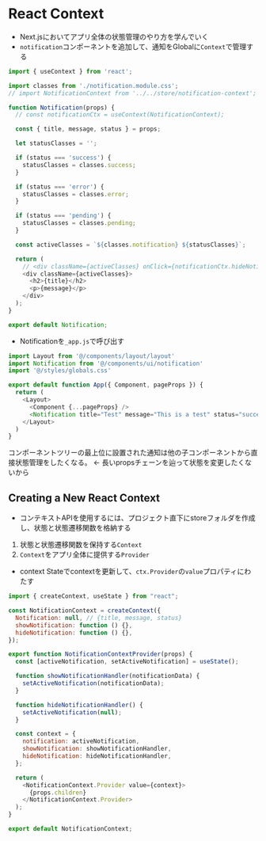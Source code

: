 # React Context
- Next.jsにおいてアプリ全体の状態管理のやり方を学んでいく
- `notification`コンポーネントを追加して、通知をGlobalに`Context`で管理する


```js filename="components/ui/notification.js"
import { useContext } from 'react';

import classes from './notification.module.css';
// import NotificationContext from '../../store/notification-context';

function Notification(props) {
  // const notificationCtx = useContext(NotificationContext);

  const { title, message, status } = props;

  let statusClasses = '';

  if (status === 'success') {
    statusClasses = classes.success;
  }

  if (status === 'error') {
    statusClasses = classes.error;
  }

  if (status === 'pending') {
    statusClasses = classes.pending;
  }

  const activeClasses = `${classes.notification} ${statusClasses}`;

  return (
    // <div className={activeClasses} onClick={notificationCtx.hideNotification}>
    <div className={activeClasses}>
      <h2>{title}</h2>
      <p>{message}</p>
    </div>
  );
}

export default Notification;
```

- Notificationを`_app.js`で呼び出す
```js filename="/pages/_app.js"
import Layout from '@/components/layout/layout'
import Notification from '@/components/ui/notification'
import '@/styles/globals.css'

export default function App({ Component, pageProps }) {
  return (
    <Layout>
      <Component {...pageProps} />
      <Notification title="Test" message="This is a test" status="success"/>
    </Layout>
  )
}
```

コンポーネントツリーの最上位に設置された通知は他の子コンポーネントから直接状態管理をしたくなる。
← 長いpropsチェーンを辿って状態を変更したくないから


## Creating a New React Context
- コンテキストAPIを使用するには、プロジェクト直下にstoreフォルダを作成し、状態と状態遷移関数を格納する
1. 状態と状態遷移関数を保持する`Context`
2. `Context`をアプリ全体に提供する`Provider`

- context Stateでcontextを更新して、`ctx.Provider`の`value`プロパティにわたす
```js filename="store/notification-context.js"
import { createContext, useState } from "react";

const NotificationContext = createContext({
  Notification: null, // {title, message, status}
  showNotification: function () {},
  hideNotification: function () {},
});

export function NotificationContextProvider(props) {
  const [activeNotification, setActiveNotification] = useState();

  function showNotificationHandler(notificationData) {
    setActiveNotification(notificationData);
  }

  function hideNotificationHandler() {
    setActiveNotification(null);
  }

  const context = {
    notification: activeNotification,
    showNotification: showNotificationHandler,
    hideNotification: hideNotificationHandler,
  };

  return (
    <NotificationContext.Provider value={context}>
      {props.children}
    </NotificationContext.Provider>
  );
}

export default NotificationContext;
```
